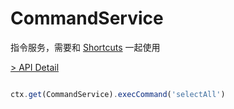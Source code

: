 # CommandService

指令服务，需要和 [Shortcuts](/guide/advanced/shortcuts.html) 一起使用

[> API Detail](https://flowgram.ai/auto-docs/command/interfaces/CommandService.html)


```typescript pure

ctx.get(CommandService).execCommand('selectAll')
```
